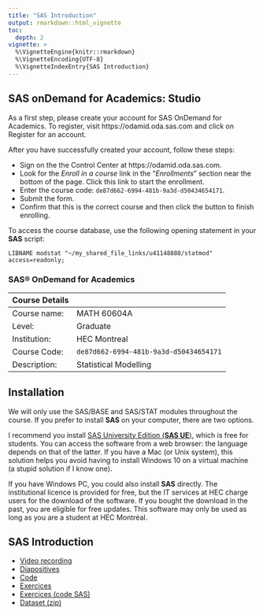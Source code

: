 ```yaml
---
title: "SAS Introduction"
output: rmarkdown::html_vignette
toc:
  depth: 2
vignette: >
  %\VignetteEngine{knitr::rmarkdown}
  %\VignetteEncoding{UTF-8}
  %\VignetteIndexEntry{SAS Introduction}
---
```

## SAS onDemand for Academics: Studio

As a first step, please create your account for SAS OnDemand for Academics. To register, visit https://odamid.oda.sas.com and click on Register for an account.

After you have successfully created your account, follow these steps:

- Sign on the the Control Center at https://odamid.oda.sas.com.
- Look for the *Enroll in a course* link in the "*Enrollments*" section near the bottom of the page. Click this link to start the enrollment.
- Enter the course code: `de87d662-6994-481b-9a3d-d50434654171`.
- Submit the form.
- Confirm that this is the correct course and then click the button to finish enrolling.

To access the course database, use the following opening statement in your **SAS** script:

`LIBNAME modstat "~/my_shared_file_links/u41148888/statmod" access=readonly;`



### SAS® OnDemand for Academics

| Course Details | |
|:----|:----|
|Course name:	| MATH 60604A|
|Level:|	Graduate |
|Institution:|	HEC Montreal |
|Course Code:|	`de87d662-6994-481b-9a3d-d50434654171`|
|Description:|	Statistical Modelling|




## Installation

We will only use the SAS/BASE and SAS/STAT modules throughout the course. 
If you prefer to install **SAS** on your computer, there are two options.

I recommend you install [SAS University Edition (**SAS UE**)](https://www.sas.com/en_us/software/university-edition.html), which is free for students. You can access the software from a web browser: the language depends on that of the latter. If you have a Mac (or Unix system), this solution helps you avoid having to install Windows 10 on a virtual machine (a stupid solution if I know one).

If you have Windows PC, you could also install **SAS** directly. The institutional licence is provided for free, but the IT services at HEC charge users for the download of the software. If you bought the download in the past, you are eligible for free updates. This software may only be used as long as you are a student at HEC Montréal.


## **SAS** Introduction


- [Video recording](https://hecmontreal.yuja.com/V/Video?v=87020&node=440156&a=460010524&autoplay=1)
- [Diapositives](https://raw.githubusercontent.com/lbelzile/statmod/master/introSAS/MATH60619A_SAS_intro.pdf)
- [Code](https://raw.githubusercontent.com/lbelzile/statmod/master/introSAS/MATH60619A_SAS_intro.sas)
- [Exercices](https://raw.githubusercontent.com/lbelzile/statmod/master/introSAS/MATH60619A_SASexercises.pdf)
- [Exercices (code SAS)](https://raw.githubusercontent.com/lbelzile/statmod/master/introSAS/MATH60619A_SASexercises.sas)
- [Dataset (zip)](https://raw.githubusercontent.com/lbelzile/statmod/master/introSAS/Intro_SAS_data.zip)

